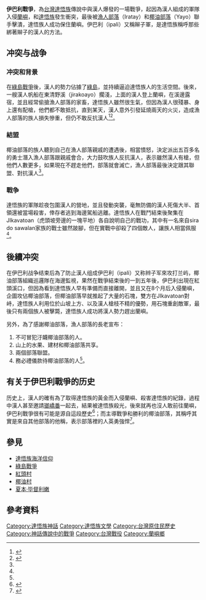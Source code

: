 {{Infobox Military Conflict
|conflict=伊巴利戰爭
|partof=[[達悟族|達悟族]]所参战的戰役
|date=不明
|place=[[蘭嶼|蘭嶼]]
|result=*達悟族勝利
*漢人战败并放棄佔領蘭嶼
|combatant1 = 達悟族
*[[椰油村|椰油部落]]
*[[紅頭村|漁人部落]]
|combatant2 = 漢人
*伊巴利（辮子軍）
|commander1 = 不明
|commander2 = 不明
|strength1  = 千人以上，總數比漢人多
|strength2  = 百人以上
|casualties1 = 損失輕微
|casualties2 = 損失慘重
}}
'''伊巴利戰爭'''，為[[台灣|台灣]][[達悟族|達悟族]]傳說中與漢人爆發的一場戰爭，起因為漢人組成的軍隊入侵[[蘭嶼|蘭嶼]]，和[[達悟族|達悟族]]發生衝突，最後被[[紅頭村|漁人部落]]（Iratay）和[[椰油村|椰油部落]]（Yayo）聯手擊潰，達悟族人成功保住蘭嶼。伊巴利（ipali）又稱辮子軍，是達悟族稱呼那些綁著辮子的漢人的方法。

==冲突与战争==
===冲突和背景===
在[[綠島戰爭|綠島戰爭]]後，漢人的勢力佔據了[[綠島|綠島]]，並持續逼迫達悟族人的生活空間。後來，一艘漢人帆船在東清野溪（jirakoayo）擱淺，上面的漢人登上蘭嶼，在溪邊露宿，並且經常偷搶漁人部落的家畜，達悟族人雖然很生氣，但因為漢人很殘暴、身上還有配槍，他們都不敢抵抗，直到某天，漢人意外引發延燒兩天的火災，造成漁人部落的族人損失慘重，但仍不敢反抗漢人<ref name="雅美族史篇">{{cite web|author=余光弘|title=臺灣原住民史-雅美族史篇|url=https://www.taaze.tw/goods/11100039739.html|publisher=國史館台灣文獻館|isbn=9789570231410|accessdate=1998-12-01|archive-date=2021-11-18|archive-url=https://web.archive.org/web/20211118072442/https://www.taaze.tw/goods/11100039739.html}}</ref><ref name="野銀舊部落">{{cite web |url=https://www.facebook.com/notes/%E5%BD%AD%E5%BF%97%E5%8B%87/%E6%9C%89%E7%A8%AE%E6%97%8F%E6%BB%85%E7%B5%95%E4%B9%8B%E8%99%9E%E7%9A%84%E8%98%AD%E5%B6%BC%E9%81%94%E6%82%9F-tao-%E6%97%8F-%E9%98%B2%E6%AD%A2%E5%8F%8A%E6%87%B2%E6%B2%BB%E6%BB%85%E7%B5%95%E7%A8%AE%E6%97%8F%E7%BD%AA%E5%85%AC%E7%B4%84-%E8%81%AF%E5%90%88%E5%9C%8B%E5%A4%A7%E6%9C%83/162833070541015/|title=有「種族滅絕」之虞的蘭嶼達悟 Tao 族 - 防止及懲治滅絕種族罪公約 - 聯合國大會|accessdate=2013-03-16}}</ref>。
===結盟===
椰油部落的族人聽到自己在漁人部落親戚的遭遇後，相當憤怒，決定派出五百多名的勇士潛入漁人部落跟親戚會合，大力鼓吹族人反抗漢人，表示雖然漢人有槍，但他們人數更多，如果現在不趕走他們，部落就會滅亡，漁人部落最後決定跟其聯盟、對抗漢人<ref name="雅美族史篇"/>。

===戰争===
達悟族的軍隊趁夜包圍漢人的營地，並且發動突襲，毫無防備的漢人死傷大半、首領還被當場殺害，倖存者逃到海邊駕船逃離。達悟族人在戰鬥結束後聚集在JIkavatoan（虎頭坡旁邊的一塊平地）各自說明自己的戰功，其中有一名來自sira do sawalan家族的戰士雖然跛腳，但在實戰中卻殺了四個敵人，讓族人相當佩服<ref name="雅美族史篇"/>。

== 後續冲突 ==
在伊巴利战争结束后為了防止漢人组成伊巴利（ipali）又称辫子军來攻打兰屿，椰油部落組織巡邏隊在海邊監視，果然在戰爭結束後的一到五年後，伊巴利出現在紅頭溪口，但因為看到達悟族人早有準備而直接離開，並且又在8个月后入侵蘭嶼，企圖攻佔椰油部落，但椰油部落早就推起了大量的石塊，雙方在JIkavatoan對峙，達悟族人利用位於山坡上方、以及漢人槍枝不精的優勢，用石塊重創敵軍，最後只有兩個族人被擊斃，達悟族人成功將漢人勢力趕出蘭嶼。

另外，為了感謝椰油部落，漁人部落的長老宣布：
# 不可冒犯汙衊椰油部落的人。
# 山上的水果、建材和椰油部落共享。
# 兩個部落聯盟。
# 務必禮儀款待椰油部落的人<ref name="雅美族史篇"/>。
==有关于伊巴利戰爭的历史==
历史上，漢人的確有為了取得達悟族的黃金而入侵蘭嶼、殺害達悟族的紀錄，過程中漢人甚至邀請[[瑯嶠十八番社|瑯嶠番]]一起去，結果被達悟族殺光，後來就再也沒人敢前往蘭嶼，伊巴利戰爭很有可能是源自這段歷史<ref name="臺海使槎錄">{{cite web|author=黃叔璥|title=臺海使槎錄|url=https://www.books.com.tw/products/0010362260|publisher=國史館台灣文獻館|isbn=9570079495|accessdate=1722|archive-date=2016-10-19|archive-url=https://web.archive.org/web/20161019075417/http://www.books.com.tw/products/0010362260|dead-url=no}}</ref>；而主導戰爭和勝利的椰油部落，其稱呼其實是來自其他部落的他稱，表示部落裡的人英勇強悍<ref>{{Cite web|url=http://www.tipp.org.tw/tribe_detail3.asp?City_No=18&TA_No=10&T_ID=53|title=椰油部落|accessdate=|author=|date=|publisher=台灣原住民族資訊資源網}}</ref>。
==參見==
*[[達悟族海洋信仰|達悟族海洋信仰]]
*[[綠島戰爭|綠島戰爭]]
*[[紅頭村|紅頭村]]
*[[椰油村|椰油村]]
*[[夏本·畢督利嫩|夏本·毕督利嫩]]
==參考資料==
{{reflist}}

{{達悟族神話}}
[[Category:達悟族神話|Category:達悟族神話]]
[[Category:達悟族文學|Category:達悟族文學]]
[[Category:台灣原住民歷史|Category:台灣原住民歷史]]
[[Category:神話傳說中的戰爭|Category:神話傳說中的戰爭]]
[[Category:台灣戰役|Category:台灣戰役]]
[[Category:蘭嶼鄉|Category:蘭嶼鄉]]
